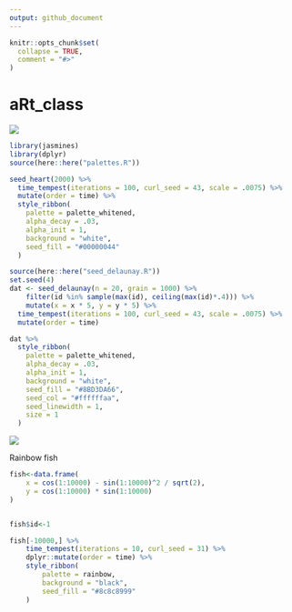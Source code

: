 ```yaml
---
output: github_document
---
```


<!-- README.md is generated from README.Rmd. Please edit that file -->

```r
knitr::opts_chunk$set(
  collapse = TRUE,
  comment = "#>"
)
```

# aRt_class

![](unconf.png)

```r
library(jasmines)
library(dplyr)
source(here::here("palettes.R"))

seed_heart(2000) %>%
  time_tempest(iterations = 100, curl_seed = 43, scale = .0075) %>%
  mutate(order = time) %>%
  style_ribbon(
  	palette = palette_whitened,
    alpha_decay = .03, 
  	alpha_init = 1, 
  	background = "white",
  	seed_fill = "#00000044"
  ) 
```


```r
source(here::here("seed_delaunay.R"))
set.seed(4)
dat <- seed_delaunay(n = 20, grain = 1000) %>%
	filter(id %in% sample(max(id), ceiling(max(id)*.4))) %>%
	mutate(x = x * 5, y = y * 5) %>%
  time_tempest(iterations = 100, curl_seed = 43, scale = .0075) %>%
  mutate(order = time) 

dat %>%
  style_ribbon(
  	palette = palette_whitened,
    alpha_decay = .03, 
  	alpha_init = 1, 
  	background = "white",
  	seed_fill = "#8BD3DA66", 
  	seed_col = "#ffffffaa",
  	seed_linewidth = 1,
  	size = 1
  )
```



![](words_4.png)

Rainbow fish
```r
fish<-data.frame(
	x = cos(1:10000) - sin(1:10000)^2 / sqrt(2),
	y = cos(1:10000) * sin(1:10000)
)


fish$id<-1

fish[-10000,] %>%
	time_tempest(iterations = 10, curl_seed = 31) %>%
	dplyr::mutate(order = time) %>%
	style_ribbon(
		palette = rainbow,
		background = "black",
		seed_fill = "#8c8c8999"
	) 

```

